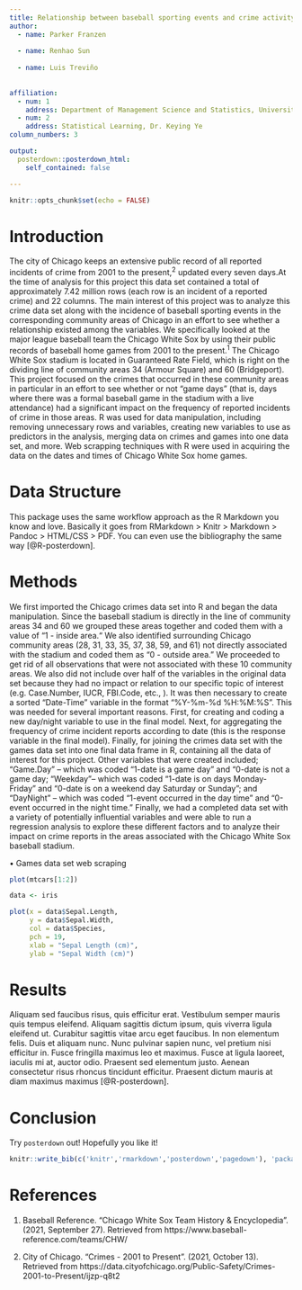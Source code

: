 ---
title: Relationship between baseball sporting events and crime activity in southern Chicago
author:
  - name: Parker Franzen
  
  - name: Renhao Sun
   
  - name: Luis Treviño
   
   
affiliation:
  - num: 1
    address: Department of Management Science and Statistics, University of Texas, San Antonio
  - num: 2
    address: Statistical Learning, Dr. Keying Ye
column_numbers: 3

output: 
  posterdown::posterdown_html:
    self_contained: false

---

```{r setup, include=FALSE}
knitr::opts_chunk$set(echo = FALSE)
```

# Introduction

The city of Chicago keeps an extensive public record of all reported incidents of crime from 2001 to the present,$^2$  updated every seven days.At the time of analysis for this project this data set contained a total of approximately 7.42 million rows (each row is an incident of a reported crime) and 22 columns. The main interest of this project was to analyze this crime data set along with the incidence of baseball sporting events in the corresponding community areas of Chicago in an effort to see whether a relationship existed among the variables. We specifically looked at the major league baseball team the Chicago White Sox by using their public records of baseball home games from 2001 to the present.$^1$ The Chicago White Sox stadium is located in Guaranteed Rate Field, which is right on the dividing line of community areas 34 (Armour Square) and 60 (Bridgeport). This project focused on the crimes that occurred in these community areas in particular in an effort to see whether or not “game days” (that is, days where there was a formal baseball game in the stadium with a live attendance) had a significant impact on the frequency of reported incidents of crime in those areas. R was used for data manipulation, including removing unnecessary rows and variables, creating new variables to use as predictors in the analysis, merging data on crimes and games into one data set, and more. Web scrapping techniques with R were used in acquiring the data on the dates and times of Chicago White Sox home games.


# Data Structure

This package uses the same workflow approach as the R Markdown you know and love. Basically it goes from RMarkdown > Knitr > Markdown > Pandoc > HTML/CSS > PDF. You can even use the bibliography the same way [@R-posterdown].

# Methods

We first imported the Chicago crimes data set into R and began the data manipulation. Since the baseball stadium is directly in the line of community areas 34 and 60 we grouped these areas together and coded them with a value of “1 - inside area.“ We also identified surrounding Chicago community areas (28, 31, 33, 35, 37, 38, 59, and 61) not directly associated with the stadium and coded them as “0 - outside area.” We proceeded to get rid of all observations that were not associated with these 10 community areas. We also did not include over half of the variables in the original data set because they had no impact or relation to our specific topic of interest (e.g. Case.Number, IUCR, FBI.Code, etc., ). It was then necessary to create a sorted “Date-Time” variable in the format "%Y-%m-%d %H:%M:%S". This was needed for several important reasons. First, for creating and coding a new day/night variable to use in the final model. Next, for aggregating the frequency of crime incident reports according to date (this is the response variable in the final model). Finally, for joining the crimes data set with the games data set into one final data frame in R, containing all the data of interest for this project.  Other variables that were created included; “Game.Day” -- which was coded “1-date is a game day” and “0-date is not a game day; “Weekday”-- which was coded “1-date is on days Monday-Friday” and “0-date is on a weekend day Saturday or Sunday”; and “DayNight” -- which was coded “1-event occurred in the day time” and “0-event occurred in the night time.” Finally, we had a completed data set with a variety of potentially influential variables and were able to run a regression analysis to explore these different factors and to analyze their impact on crime reports in the areas associated with the Chicago White Sox baseball stadium. 

•	Games data set web scraping






```{r standard-plot, out.width='80%', fig.align='center', fig.cap='Great figure!', fig.height=5}
plot(mtcars[1:2])
```

```{r morefigs, out.width='80%', echo=TRUE, fig.cap='Amazing, right?!', fig.height=5}
data <- iris

plot(x = data$Sepal.Length, 
     y = data$Sepal.Width, 
     col = data$Species,
     pch = 19, 
     xlab = "Sepal Length (cm)",
     ylab = "Sepal Width (cm)")

```

# Results

Aliquam sed faucibus risus, quis efficitur erat. Vestibulum semper mauris quis tempus eleifend. Aliquam sagittis dictum ipsum, quis viverra ligula eleifend ut. Curabitur sagittis vitae arcu eget faucibus. In non elementum felis. Duis et aliquam nunc. Nunc pulvinar sapien nunc, vel pretium nisi efficitur in. Fusce fringilla maximus leo et maximus. Fusce at ligula laoreet, iaculis mi at, auctor odio. Praesent sed elementum justo. Aenean consectetur risus rhoncus tincidunt efficitur. Praesent dictum mauris at diam maximus maximus [@R-posterdown].

# Conclusion

Try `posterdown` out! Hopefully you like it!

```{r, include=FALSE}
knitr::write_bib(c('knitr','rmarkdown','posterdown','pagedown'), 'packages.bib')
```

# References

1. Baseball Reference. "Chicago White Sox Team History & Encyclopedia". (2021, September 27). Retrieved from https://www.baseball-reference.com/teams/CHW/

2. City of Chicago. "Crimes - 2001 to Present". (2021, October 13). Retrieved from https://data.cityofchicago.org/Public-Safety/Crimes-2001-to-Present/ijzp-q8t2



